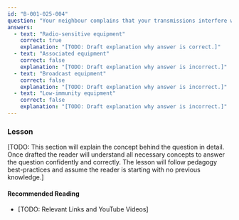```yaml
---
id: "B-001-025-004"
question: "Your neighbour complains that your transmissions interfere with their garage door opener. When determining the applicable field strength criterion in Electromagnetic Compatibility Advisory Bulletin EMCAB-2, what type of equipment is the garage door opener?"
answers:
  - text: "Radio-sensitive equipment"
    correct: true
    explanation: "[TODO: Draft explanation why answer is correct.]"
  - text: "Associated equipment"
    correct: false
    explanation: "[TODO: Draft explanation why answer is incorrect.]"
  - text: "Broadcast equipment"
    correct: false
    explanation: "[TODO: Draft explanation why answer is incorrect.]"
  - text: "Low-immunity equipment"
    correct: false
    explanation: "[TODO: Draft explanation why answer is incorrect.]"
---
```


### Lesson

[TODO: This section will explain the concept behind the question in detail. Once drafted the reader will understand all necessary concepts to answer the question confidently and correctly. The lesson will follow pedagogy best-practices and assume the reader is starting with no previous knowledge.]

#### Recommended Reading

- [TODO: Relevant Links and YouTube Videos]
